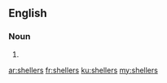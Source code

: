 ==English==

===Noun===
{{head|en|noun plural form}}

# {{plural of|sheller|lang=en}}

[[ar:shellers]]
[[fr:shellers]]
[[ku:shellers]]
[[my:shellers]]